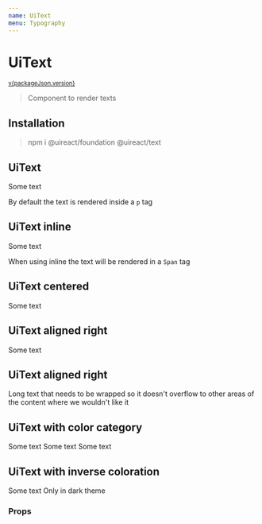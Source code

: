 ```yaml
---
name: UiText
menu: Typography
---
```





# UiText

<sup>
  <a href="https://github.com/inavac182/ui-react/blob/main/packages/text/" target="_blank">
    v{packageJson.version}
  </a>
</sup>

> Component to render texts

## Installation

> npm i @uireact/foundation @uireact/text

## UiText

<Playground>
  <UiText>Some text</UiText>
</Playground>

By default the text is rendered inside a `p` tag

## UiText inline

<Playground>
  <UiText inline>Some text</UiText>
</Playground>

When using inline the text will be rendered in a `Span` tag

## UiText centered

<Playground>
  <UiText centered>Some text</UiText>
</Playground>

## UiText aligned right

<Playground>
  <UiText align="right">Some text</UiText>
</Playground>

## UiText aligned right

<Playground>
  <UiText wrap>
    Long text that needs to be wrapped so it doesn't overflow to other areas of the content where we wouldn't like it
  </UiText>
</Playground>

## UiText with color category

<Playground>
  <UiText category="error">Some text </UiText>
  <UiText category="positive" fontStyle="bold">
    Some text
  </UiText>
  <UiText category="negative">Some text</UiText>
</Playground>

## UiText with inverse coloration

<Playground>
  <UiText inverseColoration>Some text </UiText>
  <UiText inverseColoration={{ dark: true, light: false }}>Only in dark theme</UiText>
</Playground>

### Props

<Props of={UiText} />
